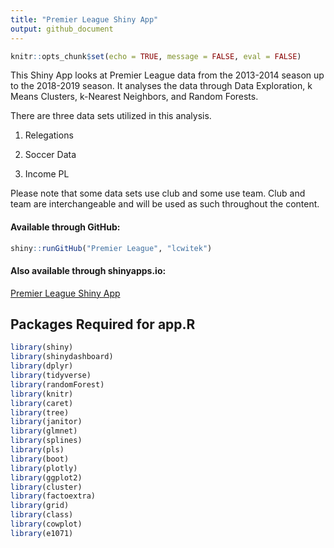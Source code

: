 ```yaml
---
title: "Premier League Shiny App"
output: github_document
---
```


```r
knitr::opts_chunk$set(echo = TRUE, message = FALSE, eval = FALSE)
```

This Shiny App looks at Premier League data from the 2013-2014 season up to the 2018-2019 season. It analyses the data through Data Exploration, k Means Clusters, k-Nearest Neighbors, and Random Forests. 

There are three data sets utilized in this analysis.

  1. Relegations
  
  2. Soccer Data

  3. Income PL

Please note that some data sets use club and some use team. Club and team are interchangeable and will be used as such throughout the content. 

#### Available through GitHub:
```r
shiny::runGitHub("Premier League", "lcwitek")
```

#### Also available through shinyapps.io:
[Premier League Shiny App](https://lcwitek.shinyapps.io/ST558-Final-Project/)


## Packages Required for app.R
```r
library(shiny)
library(shinydashboard)
library(dplyr)
library(tidyverse)
library(randomForest)
library(knitr)
library(caret)
library(tree)
library(janitor)
library(glmnet)
library(splines)
library(pls)
library(boot)
library(plotly)
library(ggplot2)
library(cluster)
library(factoextra)
library(grid)
library(class)
library(cowplot)
library(e1071)
```
